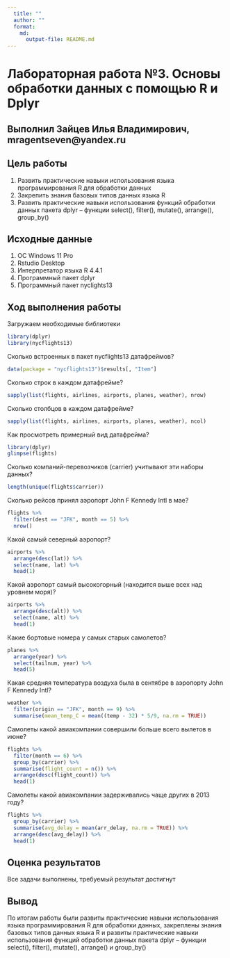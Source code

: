 ```yaml
---
  title: ""
  author: ""
  format: 
    md: 
      output-file: README.md
---
```


# Лабораторная работа №3. Основы обработки данных с помощью R и Dplyr

## Выполнил Зайцев Илья Владимирович, mragentseven@yandex.ru

## Цель работы 

1. Развить практические навыки использования языка программирования R для
обработки данных
2. Закрепить знания базовых типов данных языка R
3. Развить практические навыки использования функций обработки данных пакета
dplyr – функции select(), filter(), mutate(), arrange(), group_by()

## Исходные данные

1.  ОС Windows 11 Pro
2.  Rstudio Desktop
3.  Интерпретатор языка R 4.4.1
4.  Программный пакет dplyr
5.  Программный пакет nyclights13

## Ход выполнения работы

Загружаем необходимые библиотеки

```r
library(dplyr)
library(nycflights13)
```

Сколько встроенных в пакет nycflights13 датафреймов?

```r
data(package = "nycflights13")$results[, "Item"]
```

Сколько строк в каждом датафрейме?

```r
sapply(list(flights, airlines, airports, planes, weather), nrow)
```

Сколько столбцов в каждом датафрейме?

```r
sapply(list(flights, airlines, airports, planes, weather), ncol)
```

Как просмотреть примерный вид датафрейма?

```r
library(dplyr)
glimpse(flights)
```

Сколько компаний-перевозчиков (carrier) учитывают эти наборы данных?

```r
length(unique(flights$carrier))
```

Сколько рейсов принял аэропорт John F Kennedy Intl в мае?

```r
flights %>%
  filter(dest == "JFK", month == 5) %>%
  nrow()
```

Какой самый северный аэропорт?

```r
airports %>%
  arrange(desc(lat)) %>%
  select(name, lat) %>%
  head(1)
```

Какой аэропорт самый высокогорный (находится выше всех над уровнем моря)?

```r
airports %>%
  arrange(desc(alt)) %>%
  select(name, alt) %>%
  head(1)
```

Какие бортовые номера у самых старых самолетов?

```r
planes %>%
  arrange(year) %>%
  select(tailnum, year) %>%
  head(5)
```

Какая средняя температура воздуха была в сентябре в аэропорту John F Kennedy Intl?

```r
weather %>%
  filter(origin == "JFK", month == 9) %>%
  summarise(mean_temp_C = mean((temp - 32) * 5/9, na.rm = TRUE))
```

Самолеты какой авиакомпании совершили больше всего вылетов в июне?

```r
flights %>%
  filter(month == 6) %>%
  group_by(carrier) %>%
  summarise(flight_count = n()) %>%
  arrange(desc(flight_count)) %>%
  head(1)
```

Самолеты какой авиакомпании задерживались чаще других в 2013 году?

```r
flights %>%
  group_by(carrier) %>%
  summarise(avg_delay = mean(arr_delay, na.rm = TRUE)) %>%
  arrange(desc(avg_delay)) %>%
  head(1)
```

## Оценка результатов

Все задачи выполнены, требуемый результат достигнут

## Вывод

По итогам работы были развиты практические навыки использования языка программирования R для обработки данных, закреплены знания базовых типов данных языка R и развиты практические навыки использования функций обработки данных пакета dplyr – функции select(), filter(), mutate(), arrange() и group_by()

